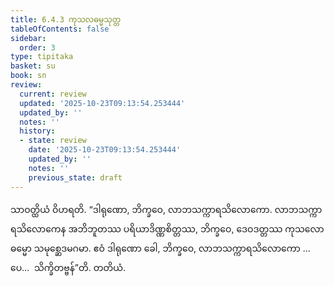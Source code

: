 ```yaml
---
title: 6.4.3 ကုသလဓမ္မသုတ္တ
tableOfContents: false
sidebar:
  order: 3
type: tipitaka
basket: su
book: sn
review:
  current: review
  updated: '2025-10-23T09:13:54.253444'
  updated_by: ''
  notes: ''
  history:
  - state: review
    date: '2025-10-23T09:13:54.253444'
    updated_by: ''
    notes: ''
    previous_state: draft
---
```



<ReviewStatus review={frontmatter.review} showDetails={true} />

<HypothesisAnnotation frontmatter={frontmatter} />

<DynamicBreadcrumb />

<Division number="182" book="sn" e="ch" v="18" p="305">

<Paragraph number="1088" book="sn">
သာဝတ္ထိယံ ဝိဟရတိ. “ဒါရုဏော, ဘိက္ခဝေ, လာဘသက္ကာရသိလောကော. လာဘသက္ကာရသိလောကေန အဘိဘူတဿ ပရိယာဒိဏ္ဏစိတ္တဿ, ဘိက္ခဝေ, ဒေဝဒတ္တဿ ကုသလော ဓမ္မော သမုစ္ဆေဒမဂမာ. ဧဝံ ဒါရုဏော ခေါ, ဘိက္ခဝေ, လာဘသက္ကာရသိလောကော …ပေ…  သိက္ခိတဗ္ဗန်”တိ.

</Paragraph>
</Division>

<Paragraph number="1089" type="center" book="sn">
တတိယံ.
</Paragraph>